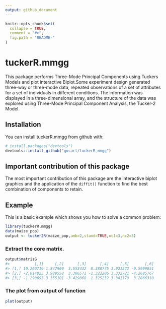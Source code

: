 ```yaml
---
output: github_document
---
```


<!-- README.md is generated from README.Rmd. Please edit that file -->

```r
knitr::opts_chunk$set(
  collapse = TRUE,
  comment = "#>",
  fig.path = "README-"
)
```

# tuckerR.mmgg

This package performs Three-Mode Principal Components using Tuckers Models and plot interactive Biplot.Some experiment design generated three-way or three-mode data, repeated observations of a set of attributes for a set of individuals in different conditions. The information was displayed in a three-dimensional array, and the structure of the data was explored using Three-Mode Principal Component Analysis, the Tucker-2 Model.

## Installation

You can install tuckerR.mmgg from github with:

```r
# install.packages("devtools")
devtools::install_github("gusart/tuckerR_mmgg")
```

## Important contribution of this package

The most important contribution of this package are the interactive biplot graphics and the application of the `diffit()` function to find the best combination of components to retain.

## Example

This is a basic example which shows you how to solve a common problem:

```r
library(tuckerR.mmgg)
data(maize_pop)
output <- tucker2R(maize_pop,amb=2,stand=TRUE,nc1=3,nc2=3)
```

### Extract the core matrix.

``` r
output$matrizG  
#>           [,1]     [,2]      [,3]      [,4]     [,5]       [,6]
#> [1,] 10.260719 1.847900  3.553432  8.380775 3.021522 -0.5999851
#> [2,] -2.014825 3.989558  3.306571 -1.322206 3.332721 -4.2685767
#> [3,] -1.290695 3.355101 -3.429868  1.325232 3.341179  3.2866310
```

### The plot from output of function

``` r
plot(output) 
```
